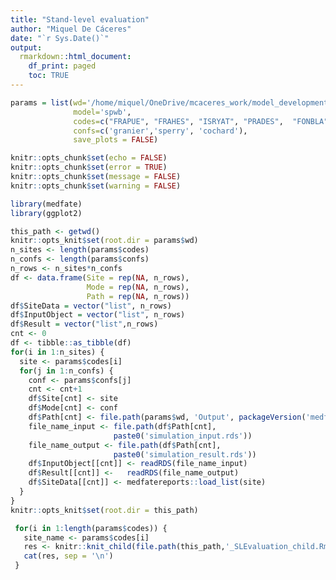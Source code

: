 ```yaml
---
title: "Stand-level evaluation"
author: "Miquel De Cáceres"
date: "`r Sys.Date()`"
output: 
  rmarkdown::html_document:
    df_print: paged
    toc: TRUE
---
```




```r
params = list(wd='/home/miquel/OneDrive/mcaceres_work/model_development/medfate_development/StandLevelEvaluation/',
              model='spwb',
              codes=c("FRAPUE", "FRAHES", "ISRYAT", "PRADES",  "FONBLA" ),
              confs=c('granier','sperry', 'cochard'),
              save_plots = FALSE)

knitr::opts_chunk$set(echo = FALSE)
knitr::opts_chunk$set(error = TRUE)
knitr::opts_chunk$set(message = FALSE)
knitr::opts_chunk$set(warning = FALSE)

library(medfate)
library(ggplot2)

```

```r
this_path <- getwd()
knitr::opts_knit$set(root.dir = params$wd)
n_sites <- length(params$codes)
n_confs <- length(params$confs)
n_rows <- n_sites*n_confs
df <- data.frame(Site = rep(NA, n_rows), 
                 Mode = rep(NA, n_rows),
                 Path = rep(NA, n_rows))
df$SiteData = vector("list", n_rows)
df$InputObject = vector("list", n_rows)
df$Result = vector("list",n_rows)
cnt <- 0
df <- tibble::as_tibble(df)
for(i in 1:n_sites) {
  site <- params$codes[i]
  for(j in 1:n_confs) {
    conf <- params$confs[j]
    cnt <- cnt+1
    df$Site[cnt] <- site
    df$Mode[cnt] <- conf
    df$Path[cnt] <- file.path(params$wd, 'Output', packageVersion('medfate')[[1]], params$model, conf, site)
    file_name_input <- file.path(df$Path[cnt],
                       paste0('simulation_input.rds'))
    file_name_output <- file.path(df$Path[cnt],
                       paste0('simulation_result.rds'))
    df$InputObject[[cnt]] <- readRDS(file_name_input)
    df$Result[[cnt]] <-   readRDS(file_name_output)
    df$SiteData[[cnt]] <- medfatereports::load_list(site)
  }
}
knitr::opts_knit$set(root.dir = this_path)
```

```r
 for(i in 1:length(params$codes)) {
   site_name <- params$codes[i] 
   res <- knitr::knit_child(file.path(this_path,'_SLEvaluation_child.Rmd'), quiet = TRUE)
   cat(res, sep = '\n')
 }
```



<!-- ## PRADES -->
<!-- ```{r} -->
<!-- params$code = 'PRADES' -->
<!-- site_data <- medfatereports::load_list(params$code) -->
<!-- ``` -->

<!-- ```{r child = system.file("Rmd_templates","evaluation_child_template.Rmd",package = "medfatereports")} -->
<!-- ``` -->

<!-- ## FRAPUE -->
<!-- ```{r} -->
<!-- params$code = 'FRAPUE' -->
<!-- site_data <- medfatereports::load_list(params$code) -->
<!-- ``` -->

<!-- ```{r child = system.file("Rmd_templates","evaluation_child_template.Rmd",package = "medfatereports")} -->
<!-- ``` -->

<!-- ## FONBLA -->
<!-- ```{r} -->
<!-- params$code = 'FONBLA' -->
<!-- site_data <- medfatereports::load_list(params$code) -->
<!-- ``` -->

<!-- ```{r child = system.file("Rmd_templates","evaluation_child_template.Rmd",package = "medfatereports")} -->
<!-- ``` -->

<!-- ## ESPALTARM -->
<!-- ```{r} -->
<!-- params$code = 'ESPALTARM' -->
<!-- site_data <- medfatereports::load_list(params$code) -->
<!-- ``` -->

<!-- ```{r child = system.file("Rmd_templates","evaluation_child_template.Rmd",package = "medfatereports")} -->
<!-- ``` -->

<!-- ## CAN BALASC -->
<!-- ```{r} -->
<!-- params$code = 'CANBALASC' -->
<!-- site_data <- medfatereports::load_list(params$code) -->
<!-- ``` -->

<!-- ```{r child = system.file("Rmd_templates","evaluation_child_template.Rmd",package = "medfatereports")} -->
<!-- ``` -->



